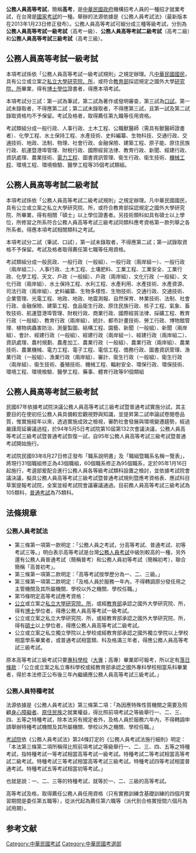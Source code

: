 {{Unreferenced |time=2011-09-04T15:50:15+00:00 }}

'''公務人員高等考試'''，簡稱'''高考'''，是[[中華民國政府|中華民國政府]]機構招考人員的一種招才就業考試，在台灣是[[台灣國家考試|國家考試]]的一種。舉辦的法源依據是《公務人員考試法》（最新版本在2013年1月23日修正發布）。公務人員高等考試可細分成三種等級考試，分別為'''公務人員高等考試一級考試'''（高考一級）、'''公務人員高等考試二級考試'''（高考二級）和'''公務人員高等考試三級考試'''（高考三級）。

==公務人員高等考試一級考試==
本項考試係依「公務人員高等考試一級考試規則」之規定辦理。凡[[中華民國國民|中華民國國民]]，具有公立或立案之[[私立大學|私立大學]][[研究院|研究院、所]]，或符合[[中華民國教育部|教育部]]採認規定之國外大學[[研究院|研究院、所]]畢業，得有[[博士學位|博士學位]]證書者，得應本項考試。

本項考試分三試：第一試為筆試，第二試為著作或發明審查，第三試為[[口試|口試]]。第一試未錄取者，不得應第二試；第二試未錄取者，不得應第三試，且第一試及第二試錄取資格均不予保留。考試及格者，取得薦任第九職等任用資格。

考試類組分成一般行政、人事行政、土木工程、公職獸醫師（需具有獸醫師證書者）、化學工程、水土保持工程、水產技術、史料編纂、生物科技、交通行政、交通技術、地政、法制、物理、社會行政、金融保險、建築工程、原子能、原住民族行政、航運暨港埠管理、財稅行政、國際經貿法律、教育行政、新聞、經建行政、資訊處理、農業技術、[[電力工程|電力工程]]、圖書資訊管理、衛生行政、衛生技術、[[機械工程|機械工程]]、環境工程、環境檢驗、醫學工程等35個考試類組。

==公務人員高等考試二級考試==
本項考試係依「公務人員高等考試二級考試規則」之規定辦理。凡中華民國國民，具有公立或立案之私立大學研究院、所，或符合教育部採認規定之國外大學研究院、所畢業，得有相關「碩士」以上學位證書者。另技術類科如具有碩士以上學位，所修習之所系符合公務人員高等考試三級考試同類科應考資格第一款列舉之各所系者。得應本項考試相關類科之考試。

本項考試分二試（筆試、口試），第一試未錄取者，不得應第二試；第一試錄取資格不予保留。考試及格者取得薦任第七職等任用資格。

考試類組分成一般民政、一般行政（一般組）、一般行政（兩岸組一）、一般行政（兩岸組二）、人事行政、土木工程、土壤肥料、工業工程、工業安全、工業行政、化學工程、天文、戶政（一般組）、戶政（兩岸組）、文化行政（一般組）、文化行政（兩岸組）、水土保持工程、水利工程、水產利用、水產技術、水產資源、司法行政（兩岸組）、史料編纂、生物多樣性、生物技術、交通行政、交通技術、企業管理、光電工程、地政、地政、地震測報、自然保育、林業技術、法制、社會行政、金融保險、建築工程、食品衛生行政、原住民族行政、核子工程、氣象、畜牧技術、航運暨港埠管理、財稅行政、商業行政、國際經貿法律、採礦工程、教育行政（一般組）、教育行政（兩岸組）、統計、都市計畫技術、勞工行政、博物館管理、植物病蟲害防治、測量製圖、結構工程、園藝、新聞（一般組）、新聞（兩岸組）、會計、經建行政（一般組）、經建行政（兩岸組一）、經建行政（兩岸組二）、資訊處理、農村規劃、農產加工、農業行政（一般組）、農業行政（兩岸組）、農業技術、農業機械、電力工程、電子工程、電信工程、僑務行政、圖書資訊管理、漁業行政（一般組）、漁業行政（兩岸組）、審計、衛生行政（一般組）、衛生行政（兩岸組）、衛生技術、養殖技術、機械工程、輻射安全、環保行政、環保技術、環境工程、環境檢驗、醫學工程、藥事、體育行政等91個類組

==公務人員高等考試三級考試==
民國87年依據考試院決議公務人員高等考試三級考試暨普通考試實施分試，其主要目的在使初任公務人員具備較宏觀視野與知識，並提昇第二試申論試卷閱卷品質，惟實施經年以來，透過實施成效之檢視，審酌社會發展與環境變遷趨勢，經過嚴謹周延審議過程，於94年5月5日考試院第10屆第132次會議決議，公務人員高等考試三級考試暨普通考試恢復一試，自95年公務人員高等考試三級考試暨普通考試開始施行。

考試院民國93年8月27日修正發布「職系說明書」及「職組暨職系名稱一覽表」，將現行31個職組修正為43個職組，60個職系修正為95個職系，定於95年1月16日起施行，考選部爰配合進行公務人員各等級考試類科設置之檢討，並依據考試院會議決議，擬具公務人員高等考試三級考試暨普通考試規則暨應考資格表、應試科目草案提報考試院，全案並經考試院會議審議通過。目前務人員高等考試三級考試為105類科，[[公務人員普通考試|普通考試]]為75類科。

==法條規章==
===公務人員考試法===
*第三條第一項第一款明定：「公務人員之考試，分高等考試、普通考試、初等考試三等。」明白表示高等考試是台灣[[公務人員考試_(中華民國)|公務人員考試]]中級別較高的一種，另外還有公務人員普通考試（簡稱普考）和公務人員初等考試（簡稱初考），聯合簡稱「高普初考」。
*第三條第一項第二款明定：「高等考試按學歷分為一、二、三級。」
*第三條第一項第二款明定：「及格人員於服務一年內，不得轉調原分發任用之主管機關及其所屬機關、學校以外之機關、學校任職。」
*第15條明定高等考試應考資格：
*[[公立大學|公立]]或立案之[[私立大學|私立大學]][[研究所|研究院、所]]，或經[[中華民國教育部|教育部]]承認之國外大學研究院、所，得有[[博士|博士]]學位者，得應公務人員高等考試一級考試。
*公立或立案之私立大學研究院、所，或經教育部承認之國外大學研究院、所，得有[[碩士|碩士]]以上學位者，得應公務人員高等考試二級考試。
*公立或立案之私立獨立學院以上學校或經教育部承認之國外獨立學院以上學校相當學系畢業者，或普通考試相當類、科及格滿三年者，得應公務人員高等考試三級考試。

原本高等考試三級考試只要[[專科學校|專科學校]]（[[大專|大專]]；高專）畢業即可報考，所以定有[[落日條款|落日條款]]：「公立或立案之私立專科學校或經教育部承認之國外專科學校相當系科畢業者，得於本法修正公布後三年內繼續應公務人員高等考試三級考試。」

===公務人員特種考試===
{{main|公務人員特種考試}}
法源依據是《公務人員考試法》第三條第二項：「為因應特殊性質機關之需要及照顧[[身心障礙者|身心障礙者]]、[[台灣原住民|原住民族]]之就業權益，得比照前項考試之等級舉行一、二、三、四、五等之特種考試，除本法另有規定者外，及格人員於服務六年內，不得轉調申請舉辦特種考試機關及其所屬機關、學校以外之機關、學校任職。」

[[考試院|考試院]]依《公務人員考試法》第24條訂定的《公務人員考試法施行細則》明定：「本法第三條第二項所稱得比照前項考試之等級舉行一、二、三、四、五等之特種考試，指特種考試一等考試相當高等考試一級考試。特種考試二等考試相當高等考試二級考試。特種考試三等考試相當高等考試三級考試。特種考試四等考試相當普通考試。特種考試五等考試相當初等考試。」

也就是說：一、二、三等的特種考試，就等於一、二、三級的高等考試。

高等考試及格，取得薦任公務人員任用資格（只有實務訓練含基礎訓練的四個月實習期間是委任第五職等），從派代起為薦任第六職等（派代到合格實授間六個月為試用期）。

== 参考文献 ==
{{wikisource|公務人員考試法}}
{{Reflist}}

{{中華民國考選部考試}}
[[Category:中華民國考試|Category:中華民國考試]]
[[Category:中華民國考選部|Category:中華民國考選部]]